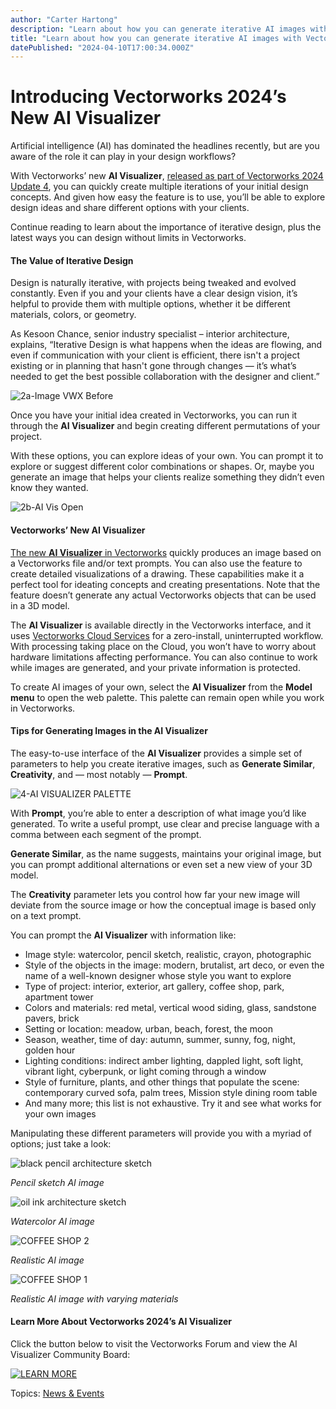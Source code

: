 ```yaml
---
author: "Carter Hartong"
description: "Learn about how you can generate iterative AI images with Vectorworks’ new AI Visualizer."
title: "Learn about how you can generate iterative AI images with Vectorworks’ new AI Visualizer." 
datePublished: "2024-04-10T17:00:34.000Z"
---
```

# Introducing Vectorworks 2024’s New AI Visualizer

Artificial intelligence (AI) has dominated the headlines recently, but are you aware of the role it can play in your design workflows?

With Vectorworks’ new **AI Visualizer**, [released as part of Vectorworks 2024 Update 4](../../../net/vectorworks/blog/updates-improvements-in-vectorworks-2024-update-4.html), you can quickly create multiple iterations of your initial design concepts. And given how easy the feature is to use, you’ll be able to explore design ideas and share different options with your clients.

Continue reading to learn about the importance of iterative design, plus the latest ways you can design without limits in Vectorworks.

#### The Value of Iterative Design

Design is naturally iterative, with projects being tweaked and evolved constantly. Even if you and your clients have a clear design vision, it’s helpful to provide them with multiple options, whether it be different materials, colors, or geometry.

As Kesoon Chance, senior industry specialist – interior architecture, explains, “Iterative Design is what happens when the ideas are flowing, and even if communication with your client is efficient, there isn't a project existing or in planning that hasn't gone through changes — it’s what’s needed to get the best possible collaboration with the designer and client.”

![2a-Image VWX Before](https://blog.vectorworks.net/hs-fs/hubfs/Blog%20Images/240409_AI%20Visualizer/2a-Image%20VWX%20Before.png?width=1440&height=810&name=2a-Image%20VWX%20Before.png)

Once you have your initial idea created in Vectorworks, you can run it through the **AI Visualizer** and begin creating different permutations of your project.

With these options, you can explore ideas of your own. You can prompt it to explore or suggest different color combinations or shapes. Or, maybe you generate an image that helps your clients realize something they didn’t even know they wanted.

![2b-AI Vis Open](https://blog.vectorworks.net/hs-fs/hubfs/Blog%20Images/240409_AI%20Visualizer/2b-AI%20Vis%20Open.png?width=1440&height=811&name=2b-AI%20Vis%20Open.png)

#### Vectorworks’ New AI Visualizer

[The new **AI Visualizer** in Vectorworks](https://app-help.vectorworks.net/2024/eng/VW2024%5FGuide/Rendering2/Generating%5FAI%5Fimages.htm?rhsearch=ai%20visualizer&rhhlterm=ai%20visualizer) quickly produces an image based on a Vectorworks file and/or text prompts. You can also use the feature to create detailed visualizations of a drawing. These capabilities make it a perfect tool for ideating concepts and creating presentations. Note that the feature doesn’t generate any actual Vectorworks objects that can be used in a 3D model.

The **AI Visualizer** is available directly in the Vectorworks interface, and it uses [Vectorworks Cloud Services](https://www.vectorworks.net/en-US/cloud-services?utm%5Fmedium=pr&utm%5Fsource=coverage&utm%5Fcontent=vectorworks-2024-update-4) for a zero-install, uninterrupted workflow. With processing taking place on the Cloud, you won’t have to worry about hardware limitations affecting performance. You can also continue to work while images are generated, and your private information is protected.

To create AI images of your own, select the **AI Visualizer** from the **Model menu** to open the web palette. This palette can remain open while you work in Vectorworks.

#### Tips for Generating Images in the AI Visualizer

The easy-to-use interface of the **AI Visualizer** provides a simple set of parameters to help you create iterative images, such as **Generate Similar**, **Creativity**, and — most notably — **Prompt**.

![4-AI VISUALIZER PALETTE](https://blog.vectorworks.net/hs-fs/hubfs/Blog%20Images/240409_AI%20Visualizer/4-AI%20VISUALIZER%20PALETTE.png?width=1440&height=786&name=4-AI%20VISUALIZER%20PALETTE.png)

With **Prompt**, you’re able to enter a description of what image you’d like generated. To write a useful prompt, use clear and precise language with a comma between each segment of the prompt.

**Generate Similar**, as the name suggests, maintains your original image, but you can prompt additional alternations or even set a new view of your 3D model.

The **Creativity** parameter lets you control how far your new image will deviate from the source image or how the conceptual image is based only on a text prompt.

You can prompt the **AI Visualizer** with information like:

* Image style: watercolor, pencil sketch, realistic, crayon, photographic
* Style of the objects in the image: modern, brutalist, art deco, or even the name of a well-known designer whose style you want to explore
* Type of project: interior, exterior, art gallery, coffee shop, park, apartment tower
* Colors and materials: red metal, vertical wood siding, glass, sandstone pavers, brick
* Setting or location: meadow, urban, beach, forest, the moon
* Season, weather, time of day: autumn, summer, sunny, fog, night, golden hour
* Lighting conditions: indirect amber lighting, dappled light, soft light, vibrant light, cyberpunk, or light coming through a window
* Style of furniture, plants, and other things that populate the scene: contemporary curved sofa, palm trees, Mission style dining room table
* And many more; this list is not exhaustive. Try it and see what works for your own images

Manipulating these different parameters will provide you with a myriad of options; just take a look:

![black pencil architecture sketch](https://blog.vectorworks.net/hs-fs/hubfs/Blog%20Images/240409_AI%20Visualizer/black%20pencil%20architecture%20sketch.jpg?width=1440&height=823&name=black%20pencil%20architecture%20sketch.jpg)

_Pencil sketch AI image_

![oil ink architecture sketch](https://blog.vectorworks.net/hs-fs/hubfs/Blog%20Images/240409_AI%20Visualizer/oil%20ink%20architecture%20sketch.jpg?width=1440&height=823&name=oil%20ink%20architecture%20sketch.jpg)

_Watercolor AI image_

![COFFEE SHOP 2](https://blog.vectorworks.net/hs-fs/hubfs/Blog%20Images/240409_AI%20Visualizer/COFFEE%20SHOP%202.png?width=1440&height=821&name=COFFEE%20SHOP%202.png)

_Realistic AI image_

![COFFEE SHOP 1](https://blog.vectorworks.net/hs-fs/hubfs/Blog%20Images/240409_AI%20Visualizer/COFFEE%20SHOP%201.png?width=1440&height=821&name=COFFEE%20SHOP%201.png)

_Realistic AI image with varying materials_

#### Learn More About Vectorworks 2024’s AI Visualizer

Click the button below to visit the Vectorworks Forum and view the AI Visualizer Community Board:

[![LEARN MORE](https://no-cache.hubspot.com/cta/default/3018241/7da0de88-6fc3-4861-baa2-166918ada523.png)](https://cta-redirect.hubspot.com/cta/redirect/3018241/7da0de88-6fc3-4861-baa2-166918ada523) 

 Topics: [News & Events](https://blog.vectorworks.net/topic/news-events) 

 